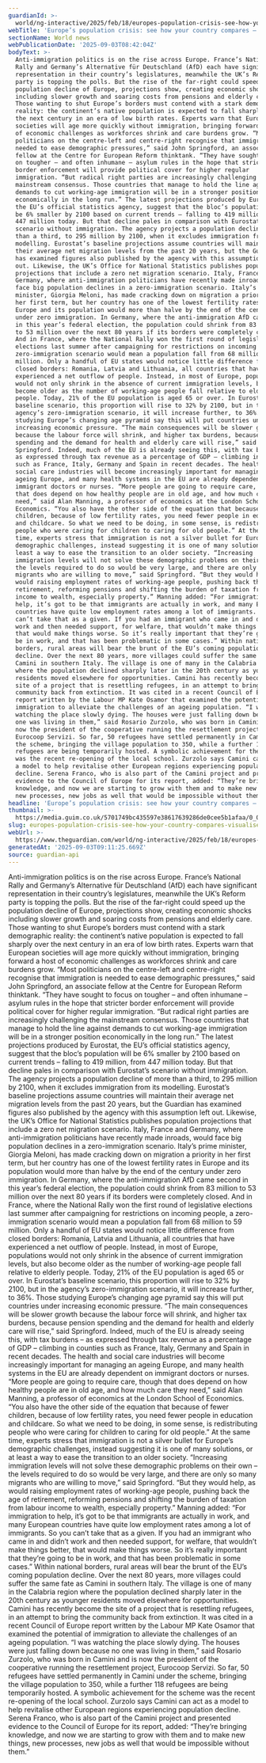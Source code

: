 ```yaml
---
guardianId: >-
  world/ng-interactive/2025/feb/18/europes-population-crisis-see-how-your-country-compares-visualised
webTitle: 'Europe’s population crisis: see how your country compares – visualised'
sectionName: World news
webPublicationDate: '2025-09-03T08:42:04Z'
bodyText: >-
  Anti-immigration politics is on the rise across Europe. France’s National
  Rally and Germany’s Alternative für Deutschland (AfD) each have significant
  representation in their country’s legislatures, meanwhile the UK’s Reform
  party is topping the polls. But the rise of the far-right could speed up the
  population decline of Europe, projections show, creating economic shocks
  including slower growth and soaring costs from pensions and elderly care.
  Those wanting to shut Europe’s borders must contend with a stark demographic
  reality: the continent’s native population is expected to fall sharply over
  the next century in an era of low birth rates. Experts warn that European
  societies will age more quickly without immigration, bringing forward a host
  of economic challenges as workforces shrink and care burdens grow. “Most
  politicians on the centre-left and centre-right recognise that immigration is
  needed to ease demographic pressures,” said John Springford, an associate
  fellow at the Centre for European Reform thinktank. “They have sought to focus
  on tougher – and often inhumane – asylum rules in the hope that stricter
  border enforcement will provide political cover for higher regular
  immigration. “But radical right parties are increasingly challenging the
  mainstream consensus. Those countries that manage to hold the line against
  demands to cut working-age immigration will be in a stronger position
  economically in the long run.” The latest projections produced by Eurostat,
  the EU’s official statistics agency, suggest that the bloc’s population will
  be 6% smaller by 2100 based on current trends – falling to 419 million, from
  447 million today. But that decline pales in comparison with Eurostat’s
  scenario without immigration. The agency projects a population decline of more
  than a third, to 295 million by 2100, when it excludes immigration from its
  modelling. Eurostat’s baseline projections assume countries will maintain
  their average net migration levels from the past 20 years, but the Guardian
  has examined figures also published by the agency with this assumption left
  out. Likewise, the UK’s Office for National Statistics publishes population
  projections that include a zero net migration scenario. Italy, France and
  Germany, where anti-immigration politicians have recently made inroads, would
  face big population declines in a zero-immigration scenario. Italy’s prime
  minister, Giorgia Meloni, has made cracking down on migration a priority in
  her first term, but her country has one of the lowest fertility rates in
  Europe and its population would more than halve by the end of the century
  under zero immigration. In Germany, where the anti-immigration AfD came second
  in this year’s federal election, the population could shrink from 83 million
  to 53 million over the next 80 years if its borders were completely closed.
  And in France, where the National Rally won the first round of legislative
  elections last summer after campaigning for restrictions on incoming people, a
  zero-immigration scenario would mean a population fall from 68 million to 59
  million. Only a handful of EU states would notice little difference from
  closed borders: Romania, Latvia and Lithuania, all countries that have
  experienced a net outflow of people. Instead, in most of Europe, populations
  would not only shrink in the absence of current immigration levels, but also
  become older as the number of working-age people fall relative to elderly
  people. Today, 21% of the EU population is aged 65 or over. In Eurostat’s
  baseline scenario, this proportion will rise to 32% by 2100, but in the
  agency’s zero-immigration scenario, it will increase further, to 36%. Those
  studying Europe’s changing age pyramid say this will put countries under
  increasing economic pressure. “The main consequences will be slower growth
  because the labour force will shrink, and higher tax burdens, because pension
  spending and the demand for health and elderly care will rise,” said
  Springford. Indeed, much of the EU is already seeing this, with tax burdens –
  as expressed through tax revenue as a percentage of GDP – climbing in counties
  such as France, Italy, Germany and Spain in recent decades. The health and
  social care industries will become increasingly important for managing an
  ageing Europe, and many health systems in the EU are already dependent on
  immigrant doctors or nurses. “More people are going to require care, though
  that does depend on how healthy people are in old age, and how much care they
  need,” said Alan Manning, a professor of economics at the London School of
  Economics. “You also have the other side of the equation that because of fewer
  children, because of low fertility rates, you need fewer people in education
  and childcare. So what we need to be doing, in some sense, is redistributing
  people who were caring for children to caring for old people.” At the same
  time, experts stress that immigration is not a silver bullet for Europe’s
  demographic challenges, instead suggesting it is one of many solutions, or at
  least a way to ease the transition to an older society. “Increasing
  immigration levels will not solve these demographic problems on their own –
  the levels required to do so would be very large, and there are only so many
  migrants who are willing to move,” said Springford. “But they would help, as
  would raising employment rates of working-age people, pushing back the age of
  retirement, reforming pensions and shifting the burden of taxation from labour
  income to wealth, especially property.” Manning added: “For immigration to
  help, it’s got to be that immigrants are actually in work, and many European
  countries have quite low employment rates among a lot of immigrants. So you
  can’t take that as a given. If you had an immigrant who came in and didn’t
  work and then needed support, for welfare, that wouldn’t make things better,
  that would make things worse. So it’s really important that they’re going to
  be in work, and that has been problematic in some cases.” Within national
  borders, rural areas will bear the brunt of the EU’s coming population
  decline. Over the next 80 years, more villages could suffer the same fate as
  Camini in southern Italy. The village is one of many in the Calabria region
  where the population declined sharply later in the 20th century as younger
  residents moved elsewhere for opportunities. Camini has recently become the
  site of a project that is resettling refugees, in an attempt to bring the
  community back from extinction. It was cited in a recent Council of Europe
  report written by the Labour MP Kate Osamor that examined the potential of
  immigration to alleviate the challenges of an ageing population. “I was
  watching the place slowly dying. The houses were just falling down because no
  one was living in them,” said Rosario Zurzolo, who was born in Camini and is
  now the president of the cooperative running the resettlement project,
  Eurocoop Servizi. So far, 50 refugees have settled permanently in Camini under
  the scheme, bringing the village population to 350, while a further 118
  refugees are being temporarily hosted. A symbolic achievement for the scheme
  was the recent re-opening of the local school. Zurzolo says Camini can act as
  a model to help revitalise other European regions experiencing population
  decline. Serena Franco, who is also part of the Camini project and presented
  evidence to the Council of Europe for its report, added: “They’re bringing
  knowledge, and now we are starting to grow with them and to make new things,
  new processes, new jobs as well that would be impossible without them.”
headline: 'Europe’s population crisis: see how your country compares – visualised'
thumbnail: >-
  https://media.guim.co.uk/5701749bc435597e38617639286de0cee5b1afaa/0_0_5000_3000/500.png
slug: europes-population-crisis-see-how-your-country-compares-visualised
webUrl: >-
  https://www.theguardian.com/world/ng-interactive/2025/feb/18/europes-population-crisis-see-how-your-country-compares-visualised
generatedAt: '2025-09-03T09:11:25.669Z'
source: guardian-api
---
```

Anti-immigration politics is on the rise across Europe. France’s National Rally and Germany’s Alternative für Deutschland (AfD) each have significant representation in their country’s legislatures, meanwhile the UK’s Reform party is topping the polls. But the rise of the far-right could speed up the population decline of Europe, projections show, creating economic shocks including slower growth and soaring costs from pensions and elderly care. Those wanting to shut Europe’s borders must contend with a stark demographic reality: the continent’s native population is expected to fall sharply over the next century in an era of low birth rates. Experts warn that European societies will age more quickly without immigration, bringing forward a host of economic challenges as workforces shrink and care burdens grow. “Most politicians on the centre-left and centre-right recognise that immigration is needed to ease demographic pressures,” said John Springford, an associate fellow at the Centre for European Reform thinktank. “They have sought to focus on tougher – and often inhumane – asylum rules in the hope that stricter border enforcement will provide political cover for higher regular immigration. “But radical right parties are increasingly challenging the mainstream consensus. Those countries that manage to hold the line against demands to cut working-age immigration will be in a stronger position economically in the long run.” The latest projections produced by Eurostat, the EU’s official statistics agency, suggest that the bloc’s population will be 6% smaller by 2100 based on current trends – falling to 419 million, from 447 million today. But that decline pales in comparison with Eurostat’s scenario without immigration. The agency projects a population decline of more than a third, to 295 million by 2100, when it excludes immigration from its modelling. Eurostat’s baseline projections assume countries will maintain their average net migration levels from the past 20 years, but the Guardian has examined figures also published by the agency with this assumption left out. Likewise, the UK’s Office for National Statistics publishes population projections that include a zero net migration scenario. Italy, France and Germany, where anti-immigration politicians have recently made inroads, would face big population declines in a zero-immigration scenario. Italy’s prime minister, Giorgia Meloni, has made cracking down on migration a priority in her first term, but her country has one of the lowest fertility rates in Europe and its population would more than halve by the end of the century under zero immigration. In Germany, where the anti-immigration AfD came second in this year’s federal election, the population could shrink from 83 million to 53 million over the next 80 years if its borders were completely closed. And in France, where the National Rally won the first round of legislative elections last summer after campaigning for restrictions on incoming people, a zero-immigration scenario would mean a population fall from 68 million to 59 million. Only a handful of EU states would notice little difference from closed borders: Romania, Latvia and Lithuania, all countries that have experienced a net outflow of people. Instead, in most of Europe, populations would not only shrink in the absence of current immigration levels, but also become older as the number of working-age people fall relative to elderly people. Today, 21% of the EU population is aged 65 or over. In Eurostat’s baseline scenario, this proportion will rise to 32% by 2100, but in the agency’s zero-immigration scenario, it will increase further, to 36%. Those studying Europe’s changing age pyramid say this will put countries under increasing economic pressure. “The main consequences will be slower growth because the labour force will shrink, and higher tax burdens, because pension spending and the demand for health and elderly care will rise,” said Springford. Indeed, much of the EU is already seeing this, with tax burdens – as expressed through tax revenue as a percentage of GDP – climbing in counties such as France, Italy, Germany and Spain in recent decades. The health and social care industries will become increasingly important for managing an ageing Europe, and many health systems in the EU are already dependent on immigrant doctors or nurses. “More people are going to require care, though that does depend on how healthy people are in old age, and how much care they need,” said Alan Manning, a professor of economics at the London School of Economics. “You also have the other side of the equation that because of fewer children, because of low fertility rates, you need fewer people in education and childcare. So what we need to be doing, in some sense, is redistributing people who were caring for children to caring for old people.” At the same time, experts stress that immigration is not a silver bullet for Europe’s demographic challenges, instead suggesting it is one of many solutions, or at least a way to ease the transition to an older society. “Increasing immigration levels will not solve these demographic problems on their own – the levels required to do so would be very large, and there are only so many migrants who are willing to move,” said Springford. “But they would help, as would raising employment rates of working-age people, pushing back the age of retirement, reforming pensions and shifting the burden of taxation from labour income to wealth, especially property.” Manning added: “For immigration to help, it’s got to be that immigrants are actually in work, and many European countries have quite low employment rates among a lot of immigrants. So you can’t take that as a given. If you had an immigrant who came in and didn’t work and then needed support, for welfare, that wouldn’t make things better, that would make things worse. So it’s really important that they’re going to be in work, and that has been problematic in some cases.” Within national borders, rural areas will bear the brunt of the EU’s coming population decline. Over the next 80 years, more villages could suffer the same fate as Camini in southern Italy. The village is one of many in the Calabria region where the population declined sharply later in the 20th century as younger residents moved elsewhere for opportunities. Camini has recently become the site of a project that is resettling refugees, in an attempt to bring the community back from extinction. It was cited in a recent Council of Europe report written by the Labour MP Kate Osamor that examined the potential of immigration to alleviate the challenges of an ageing population. “I was watching the place slowly dying. The houses were just falling down because no one was living in them,” said Rosario Zurzolo, who was born in Camini and is now the president of the cooperative running the resettlement project, Eurocoop Servizi. So far, 50 refugees have settled permanently in Camini under the scheme, bringing the village population to 350, while a further 118 refugees are being temporarily hosted. A symbolic achievement for the scheme was the recent re-opening of the local school. Zurzolo says Camini can act as a model to help revitalise other European regions experiencing population decline. Serena Franco, who is also part of the Camini project and presented evidence to the Council of Europe for its report, added: “They’re bringing knowledge, and now we are starting to grow with them and to make new things, new processes, new jobs as well that would be impossible without them.”
